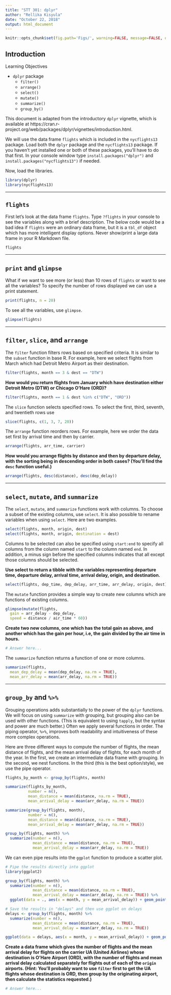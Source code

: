 ```yaml
---
title: "STT 301: dplyr"
author: "Rellika Kisyula"
date: "October 22, 2018"
output: html_document
---
```


```r
knitr::opts_chunk$set(fig.path='Figs/', warning=FALSE, message=FALSE, dev = "png", comment = NA)
```

## Introduction

Learning Objectives

  - `dplyr` package
    - `filter()`
    - `arrange()`
    - `select()`
    - `mutate()`
    - `summarize()`
    - `group_by()`

This document is adapted from the introductory `dplyr` vignette, 
which is available at 
https://cran.r-project.org/web/packages/dplyr/vignettes/introduction.html.

We will use the data frame `flights` which is included in the `nycflights13`
package. Load both the `dplyr` package and the `nycflights13` package. If you
haven't yet installed one or both of these packages, you'll have to do that 
first. In your console window type `install.packages("dplyr")` and `install.packages("nycflights13")` if needed.

Now, load the libraries.

```r
library(dplyr)
library(nycflights13)
```

*************************

## `flights`

First let's look at the data frame `flights`. Type `?flights` in your console to see the variables along with a brief description. The below code would be a bad idea if `flights` were an ordinary data frame, but it is a `tbl_df` object which has more intelligent display options. 
Never show/print a large data frame in your R Markdown file.

```r
flights
```

*************************

## `print` and `glimpse`

What if we want to see more (or less) than 10 rows of `flights` or want to
see all the variables? To specify the number of rows displayed we can use a
print statement.

```r
print(flights, n = 20)
```

To see all the variables, use `glimpse`.

```r
glimpse(flights)
```

*************************

## `filter`, `slice`, and `arrange`

The `filter` function filters rows based on specified criteria. It is similar
to the `subset` function in base R. For example, here we select flights
from March which had Detroit Metro Airport as their destination.

```r
filter(flights, month == 3 & dest == "DTW")
```

**How would you return flights from January which have destination either Detroit Metro (DTW) or Chicago O'Hare (ORD)?**

```r
filter(flights, month == 1 & dest %in% c("DTW", "ORD"))
```

The `slice` function selects specified rows. To select the first, third,
seventh, and twentieth rows use

```r
slice(flights, c(1, 3, 7, 20))
```

The `arrange` function reorders rows. For example, here we order 
the data set first by arrival time and then by carrier.

```r
arrange(flights, arr_time, carrier)
```

**How would you arrange flights by distance and then by departure delay, with the sorting being in descending order in both cases? (You'll find the `desc` function useful.)**

```r
arrange(flights, desc(distance), desc(dep_delay))
```


*************************

## `select`, `mutate`, and `summarize`

The `select`, `mutate`, and `summarize` functions work with columns. To choose
a subset of the existing columns, use `select`. It is also possible to rename variables when using `select`. Here are two examples.

```r
select(flights, month, origin, dest)
select(flights, month, origin, destination = dest)
```

Columns to be selected can also be specified using `start:end` to specify all columns from the column named `start` to the column named `end`. 
In addition, a minus sign before the specified columns indicates that all except those columns should be selected. 

**Use select to return a tibble with the variables representing departure time, departure delay, arrival time, arrival delay, origin, and destination.**

```r
select(flights, dep_time, dep_delay, arr_time, arr_delay, origin, dest)
```

The `mutate` function provides a simple way to create new columns which are functions of existing columns. 

```r
glimpse(mutate(flights,
  gain = arr_delay - dep_delay,
  speed = distance / air_time * 60))
```

**Create two new columns, one which has the total gain as above, and another which has the gain per hour, i.e, the gain divided by the air time in hours.**

```r
# Answer here...
```

The `summarize` function returns a function of one or more columns. 

```r
summarize(flights,
  mean_dep_delay = mean(dep_delay, na.rm = TRUE), 
  mean_arr_delay = mean(arr_delay, na.rm = TRUE))
```

*************************

## `group_by` and `%>%`

Grouping operations adds substantially to the power of the `dplyr` functions. 
We will focus on using `summarize` with grouping, but grouping also can be 
used with other functions. (This is equivalent to using `tapply`, but the syntax 
and power are much better.) Often we apply several functions in order. The 
piping operator, `%>%`, improves both readability and intuitiveness of these 
more complex operations.

Here are three different ways to compute the number of flights, 
the mean distance of flights, and the mean arrival delay of flights, 
for each month of the year. In the first, we create an intermediate data frame 
with grouping. In the second, we nest functions. 
In the third (this is the best option/style), we use the pipe operator.

```r
flights_by_month <- group_by(flights, month)

summarize(flights_by_month, 
          number = n(), 
          mean_distance = mean(distance, na.rm = TRUE), 
          mean_arrival_delay = mean(arr_delay, na.rm = TRUE))

summarize(group_by(flights, month), 
          number = n(), 
          mean_distance = mean(distance, na.rm = TRUE), 
          mean_arrival_delay = mean(arr_delay, na.rm = TRUE))

group_by(flights, month) %>% 
  summarize(number = n(), 
            mean_distance = mean(distance, na.rm = TRUE), 
            mean_arrival_delay = mean(arr_delay, na.rm = TRUE))
```

We can even pipe results into the `ggplot` function to produce a scatter plot.

```r
# Pipe the results directly into ggplot
library(ggplot2)

group_by(flights, month) %>% 
  summarize(number = n(), 
            mean_distance = mean(distance, na.rm = TRUE), 
            mean_arrival_delay = mean(arr_delay, na.rm = TRUE)) %>% 
  ggplot(data = ., aes(x = month, y = mean_arrival_delay)) + geom_point()

# Save the results in "delays" and then use ggplot on delays
delays <- group_by(flights, month) %>% 
  summarize(number = n(), 
            mean_distance = mean(distance, na.rm = TRUE), 
            mean_arrival_delay = mean(arr_delay, na.rm = TRUE))

ggplot(data = delays, aes(x = month, y = mean_arrival_delay)) + geom_point()
```

**Create a data frame which gives the number of flights and the mean arrival delay for flights on the carrier UA (United Airlines) whose destination is O'Hare Airport (ORD), with the number of flights and mean arrival delay calculated separately for flights out of each of the `origin` airports. (Hint: You'll probably want to use `filter` first to get the UA flights whose destination is ORD, then group by the originating airport, then calculate the statistics requested.)**

```r
# Answer here...
```
